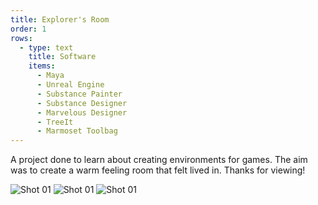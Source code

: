 ```yaml
---
title: Explorer's Room
order: 1
rows:
  - type: text
    title: Software
    items:
      - Maya
      - Unreal Engine
      - Substance Painter
      - Substance Designer
      - Marvelous Designer
      - TreeIt
      - Marmoset Toolbag
---
```



A project done to learn about creating environments for games.
The aim was to create a warm feeling room that felt lived in. Thanks for viewing!

![Shot 01](https://ik.imagekit.io/xqhypdkfa/explorers-room/shot_01.png)
![Shot 01](https://ik.imagekit.io/xqhypdkfa/snes/CAD-view.png)
![Shot 01](https://ik.imagekit.io/xqhypdkfa/snes/c4d-view.png)
